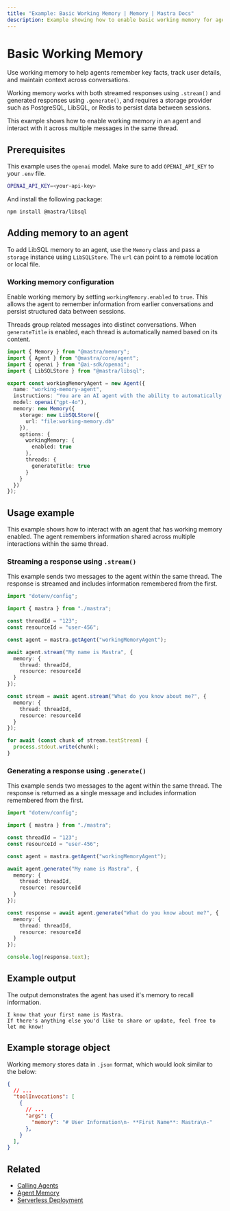 ```yaml
---
title: "Example: Basic Working Memory | Memory | Mastra Docs"
description: Example showing how to enable basic working memory for agents to maintain conversational context.
---
```


# Basic Working Memory

Use working memory to help agents remember key facts, track user details, and maintain context across conversations.

Working memory works with both streamed responses using `.stream()` and generated responses using `.generate()`, and requires a storage provider such as PostgreSQL, LibSQL, or Redis to persist data between sessions.

This example shows how to enable working memory in an agent and interact with it across multiple messages in the same thread.

## Prerequisites

This example uses the `openai` model. Make sure to add `OPENAI_API_KEY` to your `.env` file.

```bash filename=".env" copy
OPENAI_API_KEY=<your-api-key>
```

And install the following package:

```bash copy
npm install @mastra/libsql
```

## Adding memory to an agent

To add LibSQL memory to an agent, use the `Memory` class and pass a `storage` instance using `LibSQLStore`. The `url` can point to a remote location or local file.

### Working memory configuration

Enable working memory by setting `workingMemory.enabled` to `true`. This allows the agent to remember information from earlier conversations and persist structured data between sessions.

Threads group related messages into distinct conversations. When `generateTitle` is enabled, each thread is automatically named based on its content.

```typescript filename="src/mastra/agents/example-working-memory-agent.ts" showLineNumbers copy
import { Memory } from "@mastra/memory";
import { Agent } from "@mastra/core/agent";
import { openai } from "@ai-sdk/openai";
import { LibSQLStore } from "@mastra/libsql";

export const workingMemoryAgent = new Agent({
  name: "working-memory-agent",
  instructions: "You are an AI agent with the ability to automatically recall memories from previous interactions.",
  model: openai("gpt-4o"),
  memory: new Memory({
    storage: new LibSQLStore({
      url: "file:working-memory.db"
    }),
    options: {
      workingMemory: {
        enabled: true
      },
      threads: {
        generateTitle: true
      }
    }
  })
});
```

## Usage example

This example shows how to interact with an agent that has working memory enabled. The agent remembers information shared across multiple interactions within the same thread.

### Streaming a response using `.stream()`

This example sends two messages to the agent within the same thread. The response is streamed and includes information remembered from the first.

```typescript filename="src/test-working-memory-agent.ts" showLineNumbers copy
import "dotenv/config";

import { mastra } from "./mastra";

const threadId = "123";
const resourceId = "user-456";

const agent = mastra.getAgent("workingMemoryAgent");

await agent.stream("My name is Mastra", {
  memory: {
    thread: threadId,
    resource: resourceId
  }
});

const stream = await agent.stream("What do you know about me?", {
  memory: {
    thread: threadId,
    resource: resourceId
  }
});

for await (const chunk of stream.textStream) {
  process.stdout.write(chunk);
}
```

### Generating a response using `.generate()`

This example sends two messages to the agent within the same thread. The response is returned as a single message and includes information remembered from the first.

```typescript filename="src/test-working-memory-agent.ts" showLineNumbers copy
import "dotenv/config";

import { mastra } from "./mastra";

const threadId = "123";
const resourceId = "user-456";

const agent = mastra.getAgent("workingMemoryAgent");

await agent.generate("My name is Mastra", {
  memory: {
    thread: threadId,
    resource: resourceId
  }
});

const response = await agent.generate("What do you know about me?", {
  memory: {
    thread: threadId,
    resource: resourceId
  }
});

console.log(response.text);
```

## Example output

The output demonstrates the agent has used it's memory to recall information.

```text
I know that your first name is Mastra.
If there's anything else you'd like to share or update, feel free to let me know!
```

## Example storage object

Working memory stores data in `.json` format, which would look similar to the below:

```json
{
  // ...
  "toolInvocations": [
    {
      // ...
      "args": {
        "memory": "# User Information\n- **First Name**: Mastra\n-"
      },
    }
  ],
}
```

## Related

- [Calling Agents](../agents/calling-agents.mdx#from-the-command-line)
- [Agent Memory](../../docs/agents/agent-memory.mdx)
- [Serverless Deployment](../../docs/deployment/server-deployment.mdx#libsqlstore)
